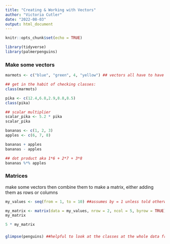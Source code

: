 ```yaml
---
title: "Creating & Working with Vectors"
author: "Victoria Cutler"
date: "2022-08-03"
output: html_document
---
```


```r
knitr::opts_chunk$set(echo = TRUE)
```

```r
library(tidyverse)
library(palmerpenguins)
```

### Make some vectors

```r
marmots <- c("blue", "green", 4, "yellow") ## vectors all have to have elements of the same class

## get in the habit of checking classes:
class(marmots)
```

```r
pika <- c(12.4,6.8,2.9,8.8,8.5)
class(pika)

## scalar multiplier
scalar_pika <- 5.2 * pika
scalar_pika
```

```r
bananas <- c(1, 2, 3)
apples <- c(6, 7, 8)

bananas + apples
bananas - apples

## dot product aka 1*6 + 2*7 + 3*8
bananas %*% apples
```

### Matrices

make some vectors then combine them to make a matrix, either adding them as rows or columns

```r
my_values <- seq(from = 1, to = 10) ##assumes by = 1 unless told otherwise ## could use "length = 200" and it will create 200 equally spaced values

my_matrix <- matrix(data = my_values, nrow = 2, ncol = 5, byrow = TRUE) ## so the matrix is filled going through each row
my_matrix

5 * my_matrix
```

###  

```r
glimpse(penguins) ##helpful to look at the classes at the whole data frame
```
